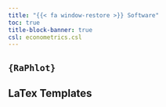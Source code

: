 ```yaml
---
title: "{{< fa window-restore >}} Software"
toc: true
title-block-banner: true
csl: econometrics.csl
---
```


## `{RaPhlot}`

## LaTex Templates
